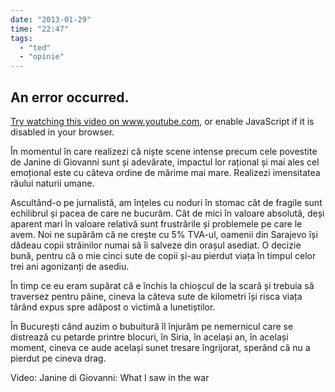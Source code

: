 ```yaml
---
date: "2013-01-29"
time: "22:47"
tags:
  - "ted"
  - "opinie"
---
```


:::::: iframe
::: {#player}
:::

:::: player-unavailable
# An error occurred. {#an-error-occurred. .message}

::: submessage
[Try watching this video on www.youtube.com](https://www.youtube.com/watch?v=k2hQL9Zrokk){target="_blank"}, or enable JavaScript if it is disabled in your browser.
:::
::::
::::::

::: caption
În momentul în care realizezi că niște scene intense precum cele povestite de Janine di Giovanni sunt și adevărate, impactul lor rațional și mai ales cel emoțional este cu câteva ordine de mărime mai mare. Realizezi imensitatea răului naturii umane.

Ascultând-o pe jurnalistă, am înțeles cu noduri în stomac cât de fragile sunt echilibrul și pacea de care ne bucurăm. Cât de mici în valoare absolută, deși aparent mari în valoare relativă sunt frustrările și problemele pe care le avem. Noi ne supărăm că ne crește cu 5% TVA-ul, oamenii din Sarajevo își dădeau copii străinilor numai să îi salveze din orașul asediat. O decizie bună, pentru că o mie cinci sute de copii și-au pierdut viața în timpul celor trei ani agonizanți de asediu.

În timp ce eu eram supărat că e închis la chioșcul de la scară și trebuia să traversez pentru pâine, cineva la câteva sute de kilometri își risca viața târând expus spre adăpost o victimă a lunetiștilor.

În București când auzim o bubuitură îl înjurăm pe nemernicul care se distrează cu petarde printre blocuri, în Siria, în același an, în același moment, cineva ce aude același sunet tresare îngrijorat, sperând că nu a pierdut pe cineva drag.

Video: Janine di Giovanni: What I saw in the war
:::